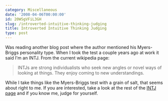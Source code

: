 ```yaml
---
category: Miscellaneous
date: '2008-04-06T00:00:00'
id: 20WSgVFiL3GH
slug: /introverted-intuitive-thinking-judging
title: Introverted Intuitive Thinking Judging
type: post
---
```


Was reading another blog post where the author mentioned his
Myers-Briggs personality type. When I took the test a couple years
ago at work it said I'm an INTJ. From the current wikipedia page:
> INTJs are strong individualists who seek new angles or novel ways
> of looking at things. They enjoy coming to new understandings.

While I take things like the Myers-Briggs test with a grain of
salt, that seems about right to me. If you are interested, take a
look at the rest of the
[INTJ page](http://en.wikipedia.org/wiki/INTJ) and if you know me,
judge for yourself.